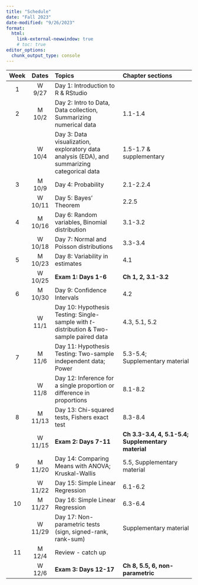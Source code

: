```yaml
---
title: "Schedule"
date: "Fall 2023"
date-modified: "9/26/2023"
format: 
  html:
    link-external-newwindow: true
    # toc: true
editor_options: 
  chunk_output_type: console
---
```


| Week |  Dates  | Topics                                                                                        | Chapter sections                                   |
|:----:|:-------:|:--------------------------------------------|:-------|
|  1   | W 9/27  | Day 1: Introduction to R & RStudio                                                            |                                                    |
|  2   | M 10/2  | Day 2: Intro to Data, Data collection, Summarizing numerical data                             | 1.1-1.4                                            |
|      | W 10/4  | Day 3: Data visualization, exploratory data analysis (EDA), and summarizing categorical data  | 1.5-1.7 & supplementary                            |
|  3   | M 10/9  | Day 4: Probability                                                                            | 2.1-2.2.4                                          |
|      | W 10/11 | Day 5: Bayes' Theorem                                                                         | 2.2.5                                              |
|  4   | M 10/16 | Day 6: Random variables, Binomial distribution                                                | 3.1-3.2                                            |
|      | W 10/18 | Day 7: Normal and Poisson distributions                                                       | 3.3-3.4                                            |
|  5   | M 10/23 | Day 8: Variability in estimates                                                               | 4.1                                                |
|      | W 10/25 | **Exam 1: Days 1-6**                                                                          | **Ch 1, 2, 3.1-3.2**                               |
|  6   | M 10/30 | Day 9: Confidence Intervals                                                                   | 4.2                                                |
|      | W 11/1  | Day 10: Hypothesis Testing: Single-sample with *t*-distribution & Two-sample paired data      | 4.3, 5.1, 5.2                                      |
|  7   | M 11/6  | Day 11: Hypothesis Testing: Two-sample independent data; Power                                | 5.3-5.4; Supplementary material                    |
|      | W 11/8  | Day 12: Inference for a single proportion or difference in proportions                        | 8.1-8.2                                            |
|  8   | M 11/13 | Day 13: Chi-squared tests, Fishers exact test                                                 | 8.3-8.4                                            |
|      | W 11/15 | **Exam 2: Days 7-11**                                                                         | **Ch 3.3-3.4, 4, 5.1-5.4; Supplementary material** |
|  9   | M 11/20 | Day 14: Comparing Means with ANOVA; Kruskal-Wallis                                            | 5.5, Supplementary material                        |
|      | W 11/22 | Day 15: Simple Linear Regression                                                              | 6.1-6.2                                            |
|  10  | M 11/27 | Day 16: Simple Linear Regression                                                              | 6.3-6.4                                            |
|      | W 11/29 | Day 17: Non-parametric tests (sign, signed-rank, rank-sum)                                    | Supplementary material                             |
|  11  | M 12/4  | Review - catch up                                                                             |                                                    |
|      | W 12/6  | **Exam 3: Days 12-17**                                                                        | **Ch 8, 5.5, 6, non-parametric**                   |
